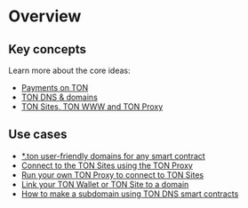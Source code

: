 

# Overview

## Key concepts

Learn more about the core ideas:

- [Payments on TON](https://blog.ton.org/ton-payments)
- [TON DNS & domains](/v3/guidelines/web3/ton-dns/dns)
- [TON Sites, TON WWW and TON Proxy](https://blog.ton.org/ton-sites)

## Use cases

- [*.ton user-friendly domains for any smart contract](/v3/guidelines/web3/ton-dns/dns)
- [Connect to the TON Sites using the TON Proxy](/v3/guidelines/web3/ton-proxy-sites/connect-with-ton-proxy)
- [Run your own TON Proxy to connect to TON Sites](/v3/guidelines/web3/ton-proxy-sites/running-your-own-ton-proxy)
- [Link your TON Wallet or TON Site to a domain](/v3/guidelines/web3/ton-proxy-sites/site-and-domain-management)
- [How to make a subdomain using TON DNS smart contracts](/v3/guidelines/web3/ton-proxy-sites/site-and-domain-management#how-to-set-up-subdomains)
<Feedback />

